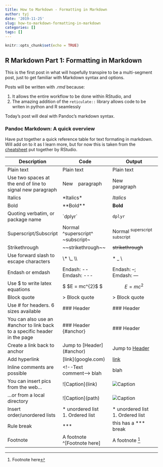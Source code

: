 ```yaml
---
title: How to Markdown - Formatting in Markdown
author: tyj
date: '2019-11-25'
slug: how-to-markdown-formatting-in-markdown
categories: []
tags: []
---
```


```r
knitr::opts_chunk$set(echo = TRUE)
```

## R Markdown Part 1: Formatting in Markdown

This is the first post in what will hopefully transpire to be a multi-segment post, just to get familiar with Markdown syntax and options.

Posts will be written with *.rmd* because:

1.  It allows the entire workflow to be done within RStudio, and  
2.  The amazing addition of the `reticulate::` library allows code to be writen in python and R seamlessly

Today's post will deal with Pandoc's markdown syntax.

### Pandoc Markdown: A quick overview

Have put together a quick reference table for text formating in markdown. Will add on to it as I learn more, but for now this is taken from the [cheatsheet](https://rstudio.com/wp-content/uploads/2016/03/rmarkdown-cheatsheet-2.0.pdf) put together by RStudio.

|Description|Code|Output|
|-----|-----|-----|
|Plain text|Plain text|Plain text|
|Use two spaces at the end of line to signal new paragraph|New &nbsp;&nbsp; paragraph|New <br> paragraph|
|Italics|&ast;Italics&ast;|*Italics*|
|Bold|&ast;&ast;Bold&ast;&ast;|**Bold**|
|Quoting verbatim, or package name|&#96;dplyr&#96;|`dplyr`|
|Superscript/Subscript|Normal &#94;superscript&#94; &#126;subscript&#126;|Normal ^superscript^ ~subscript~|
|Strikethrough|&#126;&#126;strikethrough&#126;&#126;|~~strikethrough~~|
|Use forward slash to escape characters|&#92;* &#92;_ &#92;&#92;|\* \_ \\|
|Endash or emdash|Endash: &#45;&#45; Emdash: &#45;&#45;&#45;|Endash: --; Emdash: ---|
|Use \$ to write latex equations|&#36;&nbsp;&#36;E &#61; mc&#94;&#123;2&#125;&#36;&nbsp;&#36;|$$E = mc^{2}$$|
|Block quote|&#62; Block quote|> Block quote|
|Use \# for headers. 6 sizes available|\#\#\# Header|### Header|
|You can also use an \#anchor to link back to a specific header in the page|\#\#\# Header \{\#anchor\}|### Header|
|Create a link back to anchor|Jump to &#91;Header&#93;&#40;\#anchor&#41;|Jump to [Header](#anchor)|
|Add hyperlink|&#91;link&#93;&#40;google.com&#41;|[link](google.com)|
|Inline comments are possible|\<\!\-\-Text comment\-\-\> blah|<!--Text comment--> blah|
|You can insert pics from the web... |\!&#91;Caption&#93;&#40;link&#41;|![Caption](https://www.google.com/images/branding/googlelogo/1x/googlelogo_color_272x92dp.png)|
|...or from a local directory |\!&#91;Caption&#93;&#40;path&#41;|![Caption](/img/2019-11-25-testlogo.png)|
|Insert order/unordered lists|\* unordered list <br> 1. Ordered list|*  unordered list <br> 1. Ordered list|
|Rule break|\*\*\*|this has a *** break|
|Footnote|A footnote &#94;[Footnote here]|A footnote ^[Footnote here]|
